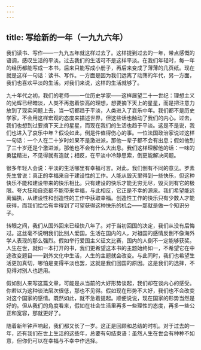 ```yaml
---
---
---
```

title: 写给新的一年（一九九六年）
---

我们读书、写作——一九九五年就这样过去了。这样提到过去的一年，带点感慨的语调，感叹生活的平淡。过去我们的生活可不是这样平淡。在我们年轻时，每一年的经历都能写成一本书，后来只能写成小册子，再后来变成了薄薄的几页纸。现在就是这样一句话：读书、写作。一方面是因为我们远离了动荡的年代，另一方面，我们也喜欢平淡的生活。对我们来说，这样的生活就够了。

九十年代之初，我们的老师——一位历史学家——这样展望二十一世纪：理想主义的光辉已经暗淡，人类不再抱着崇高的理想，想要摘下天上的星星，而是把注意力放到了现实问题上去，当一切都趋于平淡，人类进入了哀乐中年。我们都不是历史学家，不会用这样宏观的态度来描述世界，但这些话也触动了我们的内心。过去，我们也想到过要摘下天上的星星，而现在我们的生活也趋于平淡。这是不是说，我们也进入了哀乐中年？假设如此，倒是件值得伤心的事。一位法国政治家说过这样一句话：一个人在二十岁时如果不是激进派，那他一辈子都不会有出息；假如他到了三十岁还是个激进派，那他也不会有什么大出息。我们这样理解他的话：一味的勇猛精进，不见得就有造就；相反，在平淡中冷静思索，倒更能解决问题。

很多年轻人会说：平淡的生活哪里有幸福可言。对此，我们倒有不同的意见。罗素先生曾说：真正的幸福来自于建设性的工作。人能从毁灭里得到一些快乐，但这种快乐不能和建设带来的快乐相比。只有建设的快乐才能无穷无尽，毁灭则有它的极限。夸大狂和自恋都不能带来幸福，与此相反，它正是不幸的源泉。我们希望能远离偏执，从建设性和创造性的工作中获取幸福。创造性工作的快乐只有少数人才能获得，而我们恰恰有幸得到了可望获得这种快乐的机会——那就是做一个知识分子。

转眼之间，我们从国外回来已经快八年了。对于当初回国的决定，我们从没有后悔过。这丝毫不说明我们比别人爱国。生活在国内的人，对祖国的感情反倒不像海外学人表现的那么强烈。假如举行爱国主义征文比赛，国内的人倒不一定能够获奖。人生在世，就如一本打开的书，我们更希望这本书的主题始终如一，不希望它在中途改变题目——到外文化中生活，人生的主题就会改变。与此同时，我们也希望生活更加真切，哪怕是变得平淡也罢，这就是我们回国的原因。这是我们的选择，不见得对别人也适用。

假如别人来写这篇文章，可能是从当前的大好形势谈起，我们却在谈内心的感受。你若以为这种谈法层次很低，那也不见得。假如现在形势不大好，我们也不会改变对这个国家的感情。既然如此，就不急着提起。顺便说说，现在国家的形势当然是好的。但从我们的角度看来，假如在社会生活里再多一些理性的态度，再多一些公正和宽容，那就更好了。

随着新年钟声响起，我们都又长了一岁。这正是回顾和总结的时机。对于过去的一年，还有我们在世上生活的这些年，总要有句结束语：虽然人生在世会有种种不如意，但你仍可以在幸福与不幸中作选择。